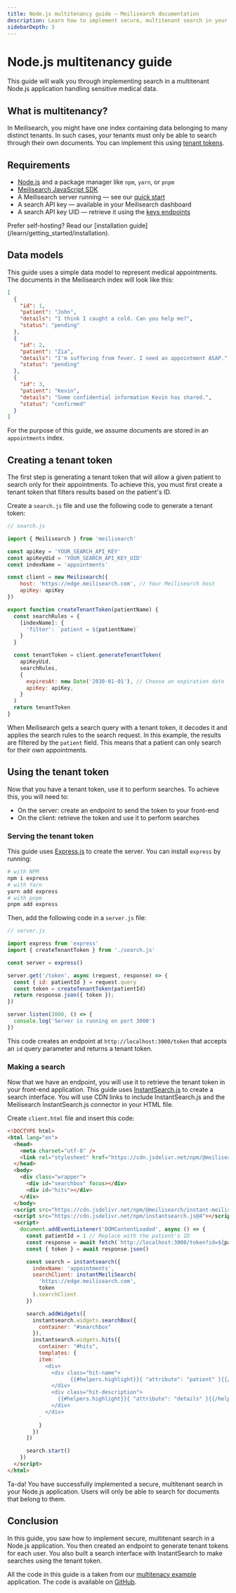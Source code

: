 ```yaml
---
title: Node.js multitenancy guide — Meilisearch documentation
description: Learn how to implement secure, multitenant search in your Node.js applications.
sidebarDepth: 3
---
```


# Node.js multitenancy guide

This guide will walk you through implementing search in a multitenant Node.js application handling sensitive medical data.

## What is multitenancy?

In Meilisearch, you might have one index containing data belonging to many distinct tenants. In such cases, your tenants must only be able to search through their own documents. You can implement this using [tenant tokens](/learn/security/multitenancy_tenant_tokens).

## Requirements

- [Node.js](https://nodejs.org/en) and a package manager like `npm`, `yarn`, or `pnpm`
- [Meilisearch JavaScript SDK](/learn/what_is_meilisearch/sdks)
- A Meilisearch server running — see our [quick start](/learn/getting_started/cloud_quick_start)
- A search API key — available in your Meilisearch dashboard
- A search API key UID — retrieve it using the [keys endpoints](/reference/api/keys)

<Capsule intent="tip">
Prefer self-hosting? Read our [installation guide](/learn/getting_started/installation).
</Capsule>

## Data models

This guide uses a simple data model to represent medical appointments. The documents in the Meilisearch index will look like this:

```json
[
  {
    "id": 1,
    "patient": "John",
    "details": "I think I caught a cold. Can you help me?",
    "status": "pending"
  },
  {
    "id": 2,
    "patient": "Zia",
    "details": "I'm suffering from fever. I need an appointment ASAP.",
    "status": "pending"
  },
  {
    "id": 3,
    "patient": "Kevin",
    "details": "Some confidential information Kevin has shared.",
    "status": "confirmed"
  }
]
```

For the purpose of this guide, we assume documents are stored in an `appointments` index.

## Creating a tenant token

The first step is generating a tenant token that will allow a given patient to search only for their appointments. To achieve this, you must first create a tenant token that filters results based on the patient's ID.

Create a `search.js` file and use the following code to generate a tenant token:

```js
// search.js

import { Meilisearch } from 'meilisearch'

const apiKey = 'YOUR_SEARCH_API_KEY'
const apiKeyUid = 'YOUR_SEARCH_API_KEY_UID'
const indexName = 'appointments'

const client = new Meilisearch({
	host: 'https://edge.meilisearch.com', // Your Meilisearch host
	apiKey: apiKey
})

export function createTenantToken(patientName) {
  const searchRules = {
    [indexName]: {
      'filter': `patient = ${patientName}`
    }
  }

  const tenantToken = client.generateTenantToken(
    apiKeyUid,
    searchRules,
    {
      expiresAt: new Date('2030-01-01'), // Choose an expiration date
      apiKey: apiKey,
    }
  )
  return tenantToken
}
```

When Meilisearch gets a search query with a tenant token, it decodes it and applies the search rules to the search request. In this example, the results are filtered by the `patient` field. This means that a patient can only search for their own appointments.

## Using the tenant token

Now that you have a tenant token, use it to perform searches. To achieve this, you will need to:
- On the server: create an endpoint to send the token to your front-end
- On the client: retrieve the token and use it to perform searches

### Serving the tenant token

This guide uses [Express.js](https://expressjs.com/en/starter/installing.html) to create the server. You can install `express` by running:

```sh
# with NPM
npm i express
# with Yarn
yarn add express
# with pnpm
pnpm add express
```

Then, add the following code in a `server.js` file:

```js
// server.js

import express from 'express'
import { createTenantToken } from './search.js'

const server = express()

server.get('/token', async (request, response) => {
  const { id: patientId } = request.query
  const token = createTenantToken(patientId)
  return response.json({ token });
})

server.listen(3000, () => {
  console.log('Server is running on port 3000')
})
```

This code creates an endpoint at `http://localhost:3000/token` that accepts an `id` query parameter and returns a tenant token.

### Making a search

Now that we have an endpoint, you will use it to retrieve the tenant token in your front-end application. This guide uses [InstantSearch.js](/guides/front_end/front_end_integration) to create a search interface. You will use CDN links to include InstantSearch.js and the Meilisearch InstantSearch.js connector in your HTML file.

Create `client.html` file and insert this code:

```html
<!DOCTYPE html>
<html lang="en">
  <head>
    <meta charset="utf-8" />
    <link rel="stylesheet" href="https://cdn.jsdelivr.net/npm/@meilisearch/instant-meilisearch/templates/basic_search.css" />
  </head>
  <body>
    <div class="wrapper">
      <div id="searchbox" focus></div>
      <div id="hits"></div>
    </div>
  </body>
  <script src="https://cdn.jsdelivr.net/npm/@meilisearch/instant-meilisearch/dist/instant-meilisearch.umd.min.js"></script>
  <script src="https://cdn.jsdelivr.net/npm/instantsearch.js@4"></script>
  <script>
    document.addEventListener('DOMContentLoaded', async () => {
      const patientId = 1 // Replace with the patient's ID
      const response = await fetch(`http://localhost:3000/token?id=${patientId}`)
      const { token } = await response.json()

      const search = instantsearch({
        indexName: 'appointments',
        searchClient: instantMeiliSearch(
          'https://edge.meilisearch.com',
          token
        ).searchClient
      })

      search.addWidgets([
        instantsearch.widgets.searchBox({
          container: "#searchbox"
        }),
        instantsearch.widgets.hits({
          container: "#hits",
          templates: {
          item: `
            <div>
              <div class="hit-name">
                    {{#helpers.highlight}}{ "attribute": "patient" }{{/helpers.highlight}}
              </div>
              <div class="hit-description">
                {{#helpers.highlight}}{ "attribute": "details" }{{/helpers.highlight}}
              </div>
            </div>
          `
          }
        })
      ])

      search.start()
    })
  </script>
</html>
```

Ta-da! You have successfully implemented a secure, multitenant search in your Node.js application. Users will only be able to search for documents that belong to them.

## Conclusion

In this guide, you saw how to implement secure, multitenant search in a Node.js application. You then created an endpoint to generate tenant tokens for each user. You also built a search interface with InstantSearch to make searches using the tenant token.

All the code in this guide is a taken from our [multitenacy example](https://tenant-token.meilisearch.com/?utm_campaign=oss&utm_source=docs&utm_medium=node-multitenancy) application. The code is available on [GitHub](https://github.com/meilisearch/tutorials/tree/main/src/tenant-token-tutorial).
